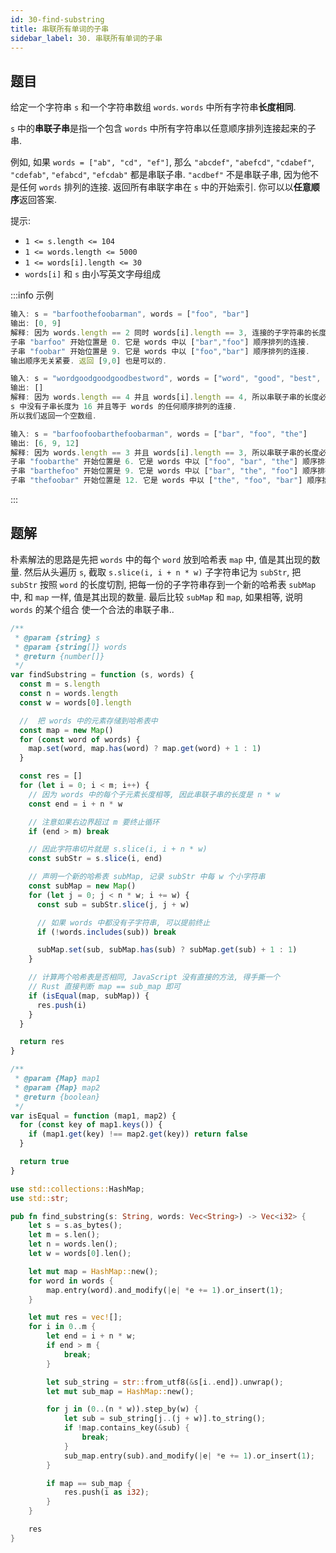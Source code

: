 ```yaml
---
id: 30-find-substring
title: 串联所有单词的子串
sidebar_label: 30. 串联所有单词的子串
---
```


## 题目

给定一个字符串 `s` 和一个字符串数组 `words`. `words` 中所有字符串**长度相同**.

`s` 中的**串联子串**是指一个包含 `words` 中所有字符串以任意顺序排列连接起来的子串.

例如, 如果 `words = ["ab", "cd", "ef"]`, 那么 `"abcdef"`, `"abefcd"`, `"cdabef"`, `"cdefab"`, `"efabcd"`, `"efcdab"` 都是串联子串. `"acdbef"` 不是串联子串, 因为他不是任何 `words` 排列的连接.
返回所有串联字串在 `s` 中的开始索引. 你可以以**任意顺序**返回答案.

提示:

- `1 <= s.length <= 104`
- `1 <= words.length <= 5000`
- `1 <= words[i].length <= 30`
- `words[i]` 和 `s` 由小写英文字母组成

:::info 示例

```ts
输入: s = "barfoothefoobarman", words = ["foo", "bar"]
输出: [0, 9]
解释: 因为 words.length == 2 同时 words[i].length == 3, 连接的子字符串的长度必须为 6.
子串 "barfoo" 开始位置是 0. 它是 words 中以 ["bar","foo"] 顺序排列的连接.
子串 "foobar" 开始位置是 9. 它是 words 中以 ["foo","bar"] 顺序排列的连接.
输出顺序无关紧要. 返回 [9,0] 也是可以的.
```

```ts
输入: s = "wordgoodgoodgoodbestword", words = ["word", "good", "best", "word"]
输出: []
解释: 因为 words.length == 4 并且 words[i].length == 4, 所以串联子串的长度必须为 16.
s 中没有子串长度为 16 并且等于 words 的任何顺序排列的连接.
所以我们返回一个空数组.
```

```ts
输入: s = "barfoofoobarthefoobarman", words = ["bar", "foo", "the"]
输出: [6, 9, 12]
解释: 因为 words.length == 3 并且 words[i].length == 3, 所以串联子串的长度必须为 9.
子串 "foobarthe" 开始位置是 6. 它是 words 中以 ["foo", "bar", "the"] 顺序排列的连接.
子串 "barthefoo" 开始位置是 9. 它是 words 中以 ["bar", "the", "foo"] 顺序排列的连接.
子串 "thefoobar" 开始位置是 12. 它是 words 中以 ["the", "foo", "bar"] 顺序排列的连接.
```

:::

## 题解


朴素解法的思路是先把 `words` 中的每个 `word` 放到哈希表 `map` 中, 值是其出现的数量. 然后从头遍历 `s`, 截取 `s.slice(i, i + n * w)` 子字符串记为 `subStr`,
把 `subStr` 按照 `word` 的长度切割, 把每一份的子字符串存到一个新的哈希表 `subMap` 中, 和 `map` 一样, 值是其出现的数量. 最后比较 `subMap` 和 `map`, 如果相等, 说明 `words` 的某个组合
使一个合法的串联子串..

<Tabs>
  <TabItem value="JavaScript" label="JavaScript" default>

```ts
/**
 * @param {string} s
 * @param {string[]} words
 * @return {number[]}
 */
var findSubstring = function (s, words) {
  const m = s.length
  const n = words.length
  const w = words[0].length

  //  把 words 中的元素存储到哈希表中
  const map = new Map()
  for (const word of words) {
    map.set(word, map.has(word) ? map.get(word) + 1 : 1)
  }

  const res = []
  for (let i = 0; i < m; i++) {
    // 因为 words 中的每个子元素长度相等, 因此串联子串的长度是 n * w
    const end = i + n * w

    // 注意如果右边界超过 m 要终止循环
    if (end > m) break

    // 因此字符串切片就是 s.slice(i, i + n * w)
    const subStr = s.slice(i, end)

    // 声明一个新的哈希表 subMap, 记录 subStr 中每 w 个小字符串
    const subMap = new Map()
    for (let j = 0; j < n * w; i += w) {
      const sub = subStr.slice(j, j + w)

      // 如果 words 中都没有子字符串, 可以提前终止
      if (!words.includes(sub)) break

      subMap.set(sub, subMap.has(sub) ? subMap.get(sub) + 1 : 1)
    }

    // 计算两个哈希表是否相同, JavaScript 没有直接的方法, 得手撕一个
    // Rust 直接判断 map == sub_map 即可
    if (isEqual(map, subMap)) {
      res.push(i)
    }
  }

  return res
}

/**
 * @param {Map} map1
 * @param {Map} map2
 * @return {boolean}
 */
var isEqual = function (map1, map2) {
  for (const key of map1.keys()) {
    if (map1.get(key) !== map2.get(key)) return false
  }

  return true
}
```

</TabItem>
<TabItem value="Rust" label="Rust">

```rust
use std::collections::HashMap;
use std::str;

pub fn find_substring(s: String, words: Vec<String>) -> Vec<i32> {
    let s = s.as_bytes();
    let m = s.len();
    let n = words.len();
    let w = words[0].len();

    let mut map = HashMap::new();
    for word in words {
        map.entry(word).and_modify(|e| *e += 1).or_insert(1);
    }

    let mut res = vec![];
    for i in 0..m {
        let end = i + n * w;
        if end > m {
            break;
        }

        let sub_string = str::from_utf8(&s[i..end]).unwrap();
        let mut sub_map = HashMap::new();

        for j in (0..(n * w)).step_by(w) {
            let sub = sub_string[j..(j + w)].to_string();
            if !map.contains_key(&sub) {
                break;
            }
            sub_map.entry(sub).and_modify(|e| *e += 1).or_insert(1);
        }

        if map == sub_map {
            res.push(i as i32);
        }
    }

    res
}
```

</TabItem>
</Tabs>
